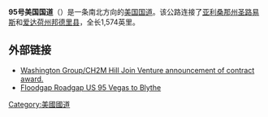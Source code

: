 '''95号美国国道'''（{{lang-en|'''U.S. Route 95'''}}）是一条南北方向的[[美国国道|美国国道]]。该公路连接了[[亚利桑那州|亚利桑那州]][[圣路易斯_(亚利桑那州)|圣路易斯]]和[[爱达荷州|爱达荷州]][[邦德里县_(爱达荷州)|邦德里县]]，全长1,574英里。

== 外部链接 ==
{{Commons category|U.S. Route 95}}
* [http://phx.corporate-ir.net/phoenix.zhtml?c=70435&p=irol-newsArticle&ID=777527&highlight=/ Washington Group/CH2M Hill Join Venture announcement of contract award.]{{dead link|date=2017年11月 |bot=InternetArchiveBot |fix-attempted=yes }}
* [http://www.floodgap.com/roadgap/95/ Floodgap Roadgap US 95 Vegas to Blythe]{{Wayback|url=http://www.floodgap.com/roadgap/95/ |date=20140929053613 }}
{{美国国道}}
[[Category:美國國道|Category:美國國道]]